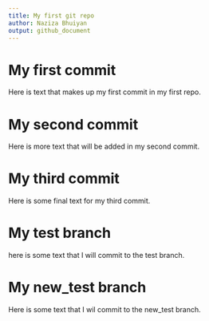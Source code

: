 ```yaml
---
title: My first git repo
author: Naziza Bhuiyan
output: github_document
---
```


# My first commit

Here is text that makes up my first commit in my first repo.

# My second commit

Here is more text that will be added in my second commit.

# My third commit

Here is some final text for my third commit.

# My test branch

here is some text that I will commit to the test branch.

# My new_test branch 

Here is some text that I wil commit to the new_test branch.